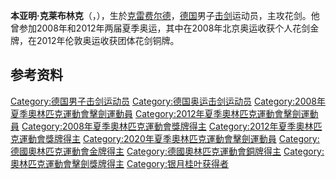 {{Infobox fencer
| name           = 本亚明·克莱布林克
| fullname       = Benjamin Philip Kleibrink 
| image          = Benjamin Kleibrink CIP 2016 teams t095308.jpg
| imagesize      = 
| caption        = 摄于2016年
| residence      = 
| country        = {{GER}}
| birth_date     = {{birth date and age|1985|7|30|df=y}}
| birth_place    = {{BRD}}[[杜塞尔多夫|杜塞尔多夫]]
| height         = {{convert|1.73|m|ftin|abbr=on}}
| weight         = {{convert|65|kg|lb|0|abbr=on}}
| weapon         = [[花剑|花剑]]
| hand           = 
| club           =
| coach          = 
| fieranking     = 
| medaltemplates =
{{MedalCountry | {{GER}} }}
{{MedalSport | 男子[[劍擊|劍擊]]}}
{{MedalCompetition|[[奧林匹克運動會|奧林匹克運動會]]}}
{{MedalGold| [[2008年夏季奧林匹克運動會|2008年北京]] | [[2008年夏季奧林匹克運動會擊劍比賽|個人花劍]]}}
{{MedalBronze| [[2012年夏季奧林匹克運動會|2012年倫敦]] | [[2012年夏季奧林匹克運動會擊劍比賽|團體花劍]]}} 
{{MedalCompetition|世界錦標賽}}
{{MedalSilver|[[2006年世界劍擊世界錦標賽|2006年都靈]]|花劍團體}}
{{MedalBronze| [[2007年世界劍擊世界錦標賽|2007年聖彼德堡]] | 花劍}} 
{{MedalSilver| [[2007年世界劍擊世界錦標賽|2007年聖彼德堡]] | 花劍團體}} 
}}
'''本亚明·克莱布林克'''（{{lang-de|Benjamin Kleibrink}}，{{bd|1985年|7月30日||}}），生於[[克雷费尔德|克雷费尔德]]，[[德国|德国]]男子[[击剑|击剑]]运动员，主攻花剑。他曾参加2008年和2012年两届夏季奥运，其中在2008年北京奥运收获个人花剑金牌，在2012年伦敦奥运收获团体花剑铜牌。

== 参考资料 ==
{{reflist}}

{{奥林匹克运动会击剑比赛男子个人花剑冠军}}

{{Authority control}}
{{DEFAULTSORT:Kleibrink, Benjamin}}
[[Category:德国男子击剑运动员|Category:德国男子击剑运动员]]
[[Category:德国奥运击剑运动员|Category:德国奥运击剑运动员]]
[[Category:2008年夏季奧林匹克運動會擊劍運動員|Category:2008年夏季奧林匹克運動會擊劍運動員]]
[[Category:2012年夏季奧林匹克運動會擊劍運動員|Category:2012年夏季奧林匹克運動會擊劍運動員]]
[[Category:2008年夏季奧林匹克運動會獎牌得主|Category:2008年夏季奧林匹克運動會獎牌得主]]
[[Category:2012年夏季奧林匹克運動會獎牌得主|Category:2012年夏季奧林匹克運動會獎牌得主]]
[[Category:2020年夏季奧林匹克運動會擊劍運動員|Category:2020年夏季奧林匹克運動會擊劍運動員]]
[[Category:德國奧林匹克運動會金牌得主|Category:德國奧林匹克運動會金牌得主]]
[[Category:德國奧林匹克運動會銅牌得主|Category:德國奧林匹克運動會銅牌得主]]
[[Category:奧林匹克運動會擊劍獎牌得主|Category:奧林匹克運動會擊劍獎牌得主]]
[[Category:银月桂叶获得者|Category:银月桂叶获得者]]

{{Germany-bio-stub}}
